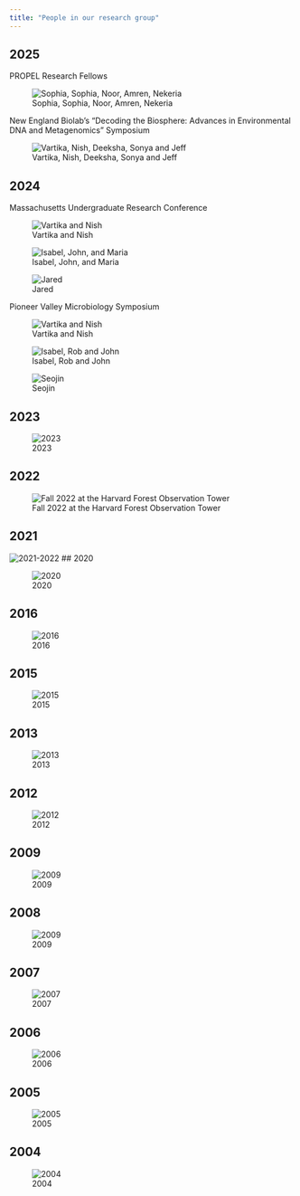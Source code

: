 ```yaml
---
title: "People in our research group"
---
```


## 2025 

PROPEL Research Fellows 

![Sophia, Sophia, Noor, Amren, Nekeria](images/2025_PROPEL_UMassGives_ThankYou.png)

New England Biolab's "Decoding the Biosphere: Advances in Environmental DNA and Metagenomics" Symposium

![Vartika, Nish, Deeksha, Sonya and Jeff](images/NEB_2025_symposium.jpg)

## 2024 

Massachusetts Undergraduate Research Conference

![Vartika and Nish](images/URC_2024_Nish_Vartika.jpg)


![Isabel, John, and Maria](images/URC_2024_Isabel_John_Maria.jpg)


![Jared](images/URC_2024_Jared.jpg)

Pioneer Valley Microbiology Symposium

![Vartika and Nish](images/PVMS_2024_virophage.jpg)

![Isabel, Rob and John](images/PVMS_2024_teenyTiny1.jpg)

![Seojin](images/PVMS_2024_Seojin.jpg)

## 2023

![2023](images/labphoto2023.jpg)

## 2022

![Fall 2022 at the Harvard Forest Observation Tower](images/lab_photo_2022-23.jpg)

## 2021

![2021-2022](images/lab_photo_2021-22.png)
## 2020

![2020](images/2020_Lab_Group.png)

## 2016

![2016](images/Lab_2016_v2.jpg)

## 2015

![2015](images/lab_photo_2015.jpg)

## 2013

![2013](images/lab_photo_2013.jpg)

## 2012

![2012](images/lab_photo_mtn_2012.jpg)

## 2009


![2009](images/lab_photo_river_2012.jpg)

## 2008

![2009](images/lab_2009.jpg)

## 2007

![2007](images/lab_2007.jpg)

## 2006

![2006](images/lab_2006.jpg)

## 2005

![2005](images/lab_2005.jpg)

## 2004

![2004](images/lab_2004.jpg)